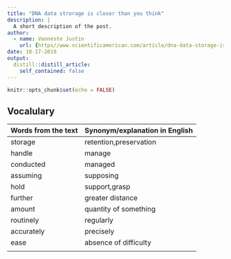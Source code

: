 ```yaml
---
title: "DNA data strorage is closer than you think"
description: |
  A short description of the post.
author:
  - name: Vanneste Justin  
    url: {https//www.scientificamerican.com/article/dna-data-storage-is-closer-than-you-think/}
date: 10-17-2019
output:
  distill::distill_article:
    self_contained: false
---
```


```r
knitr::opts_chunk$set(echo = FALSE)
```

## Vocalulary 

| Words from the text | Synonym/explanation in English |
| ------------------- | ------------------------------ |
| storage             | retention,preservation         |
| handle              | manage                         |
| conducted           | managed                        |
| assuming            | supposing                      |
| hold                | support,grasp                  |
| further             | greater distance               |
| amount              | quantity of something          |
| routinely           | regularly                      |
| accurately          | precisely                      |
| ease                | absence of difficulty          |
| 

